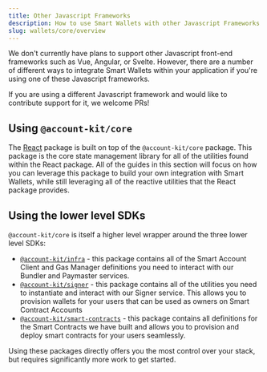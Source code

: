```yaml
---
title: Other Javascript Frameworks
description: How to use Smart Wallets with other Javascript Frameworks
slug: wallets/core/overview
---
```


We don't currently have plans to support other Javascript front-end frameworks such as Vue, Angular, or Svelte. However, there are a number of different ways to integrate Smart Wallets within your application if you're using one of these Javascript frameworks.

<Tip>
  If you are using a different Javascript framework and would like to contribute
  support for it, we welcome PRs!
</Tip>

## Using `@account-kit/core`

The [React](/wallets/react/quickstart) package is built on top of the `@account-kit/core` package. This package is the core state management library for all of the utilities found within the React package. All of the guides in this section will focus on
how you can leverage this package to build your own integration with Smart Wallets, while still leveraging all of the reactive utilities that the React package provides.

## Using the lower level SDKs

`@account-kit/core` is itself a higher level wrapper around the three lower level SDKs:

- [`@account-kit/infra`](/wallets/infra/overview) - this package contains all of the Smart Account Client and Gas Manager definitions you need to interact with our Bundler and Paymaster services.
- [`@account-kit/signer`](/wallets/signer/what-is-a-signer) - this package contains all of the utilities you need to instantiate and interact with our Signer service. This allows you to provision wallets for your users that can be used as owners on Smart Contract Accounts
- [`@account-kit/smart-contracts`](/wallets/smart-contracts/overview) - this package contains all definitions for the Smart Contracts we have built and allows you to provision and deploy smart contracts for your users seamlessly.

Using these packages directly offers you the most control over your stack, but requires significantly more work to get started.
